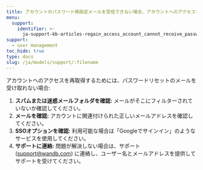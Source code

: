 ```yaml
---
title: アカウントのパスワード再設定メールを受信できない場合、アカウントへのアクセスをどうすれば再取得できますか？
menu:
  support:
    identifier: >-
      ja-support-kb-articles-regain_access_account_cannot_receive_password_reset_email
support:
  - user management
toc_hide: true
type: docs
slug: /ja/models/support/:filename
---
```

アカウントへのアクセスを再取得するためには、パスワードリセットのメールを受け取れない場合:

1. **スパムまたは迷惑メールフォルダを確認:** メールがそこにフィルターされていないか確認してください。
2. **メールを確認:** アカウントに関連付けられた正しいメールアドレスを確認してください。
3. **SSOオプションを確認:** 利用可能な場合は「Googleでサインイン」のようなサービスを使用してください。
4. **サポートに連絡:** 問題が解決しない場合は、サポート (support@wandb.com) に連絡し、ユーザー名とメールアドレスを提供してサポートを受けてください。